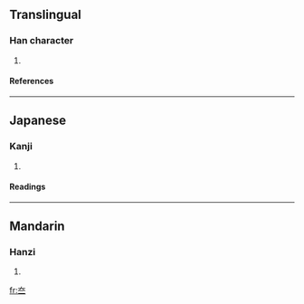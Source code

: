 ==Translingual==
===Han character===
{{Han char|rn=37|rad=大|as=02|sn=5|four=|canj=大一一 (KMM)}}
# {{defn|Han|sort=大02}}
====References====
{{Han ref|kx=0249.110|dkj=05846|dj=0509.020|hdz=10524.030|uh=5933|ud=22835}}
----
==Japanese==
===Kanji===
{{ja-kanji|grade=|rs=大02}}
# {{defn|Japanese}} 
====Readings====
{{ja-readings|on=[[たい]] (tai)|kun=}}
----
==Mandarin==
===Hanzi===
{{cmn-hanzi|pin=[[tài]] (tai4), [[tou]] (tou5)|wg=t'ai<sup>4</sup>, t'ou<sup>5</sup>}}
# {{defn|Mandarin}}

[[fr:夳]]